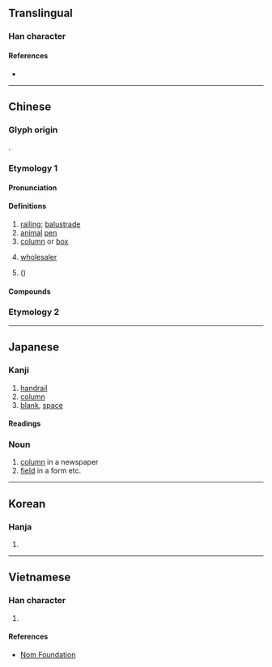 {{also|栏}}
{{character info/new}}
==Translingual==

===Han character===
{{Han char|rn=75|rad=木|as=17|asj=16|sn=21|snj=20|four=47920|canj=DANW|ids=⿰木闌}}

====References====
* {{Han ref|kx=0562.350|dkj=15880|dj=0951.140|hdz=21322.090|uh=6B04|ud=27396|bh=C4E6|bd=50406}}

----

==Chinese==
{{zh-forms|s=栏}}

===Glyph origin===
{{Han etym}}
{{Han compound|木|闌|t1=wood|ls=psc}}.

===Etymology 1===
{{rfe|zh}}

====Pronunciation====
{{zh-pron
|m=lán
|c=laan4
|h=pfs=
|md=
|mn=lân/qz,tw,xm:nôa
|mn_note=lân - literary; nôa - vernacular
|w=
|mc=y
|oc=y
|cat=n
}}

====Definitions====
{{zh-hanzi}}

# [[railing]]; [[balustrade]]
# [[animal]] [[pen]]
# [[column]] or [[box]]
# {{lb|zh|Cantonese}} [[wholesaler]]
# {{vern|lily magnolia}} ({{taxlink|Magnolia liliiflora|species}})

====Compounds====
{{zh-der|布告欄|中欄|存欄|低欄|專欄作家|專欄|勾欄|勾欄使者|欄櫃|曲欄|牛欄|烏絲欄|欄干|欄楯|欄柵|欄架|憑欄|欄杆|欄目|柵欄|鐵欄杆|雕欄|通欄|跨欄運動|高欄|鉤欄|跨欄|護欄|邊欄}}

===Etymology 2===
{{zh-see|楝|v}}
----

==Japanese==

===Kanji===
{{ja-kanji|grade=c|rs=木17}}

# [[handrail]]
# [[column]]
# [[blank]], [[space]]

====Readings====
{{ja-readings
|on=らん
|kun=てすり-, おばしま-
}}

===Noun===
{{ja-noun|らん}}

# [[column]] in a newspaper
# [[field]] in a form etc.

----

==Korean==

===Hanja===
{{ko-hanja|hangeul=[[란]]>[[난]]}}

# {{defn|lang=ko|sort=木17}}

----

==Vietnamese==

===Han character===
{{vi-hantu|[[lan]], [[lang]], [[lơn]], [[lán]], [[ràn]]|rs=木17}}

# {{defn|lang=vi|sort=木17}}

====References====
* [http://nomfoundation.org/common/nom_details.php?codepoint=6b04 Nom Foundation]